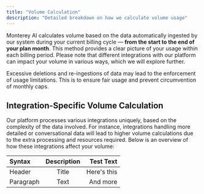 ```yaml
---
title: "Volume Calculation"
description: "Detailed breakdown on how we calculate volume usage"
---
```


Monterey AI calculates volume based on the data automatically ingested by our system during your current billing cycle — **from the start to the end of your plan month**.
This method provides a clear picture of your usage within each billing period. Please note that different integrations with our platform can impact your volume in various ways, which we will explore further.

<Warning>
  Excessive deletions and re-ingestions of data may lead to the enforcement of
  usage limitations. This is to ensure fair usage and prevent circumvention of
  monthly caps.
</Warning>

## Integration-Specific Volume Calculation

Our platform processes various integrations uniquely, based on the complexity of the data involved. For instance, integrations handling more detailed or conversational data will lead to higher volume calculations due to the extra processing and resources required. Below is an overview of how these integrations affect your volume:

| Syntax    | Description |   Test Text |
| :-------- | :---------: | ----------: |
| Header    |    Title    | Here's this |
| Paragraph |    Text     |    And more |
